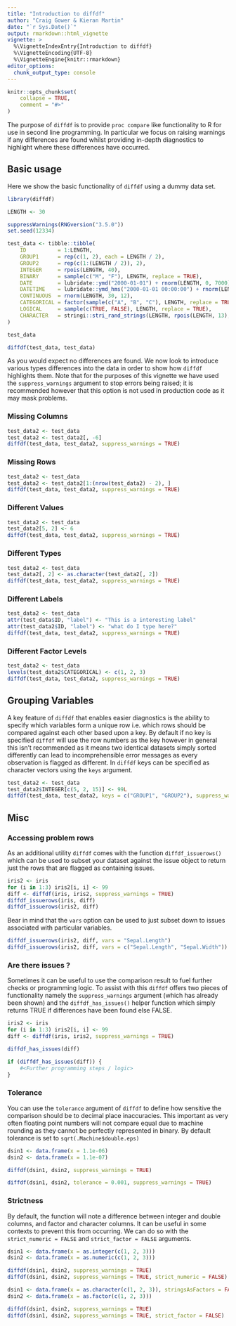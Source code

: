 ```yaml
---
title: "Introduction to diffdf"
author: "Craig Gower & Kieran Martin"
date: "`r Sys.Date()`"
output: rmarkdown::html_vignette
vignette: >
  %\VignetteIndexEntry{Introduction to diffdf}
  %\VignetteEncoding{UTF-8}
  %\VignetteEngine{knitr::rmarkdown}
editor_options: 
  chunk_output_type: console
---
```


```r
knitr::opts_chunk$set(
    collapse = TRUE,
    comment = "#>"
)
```

The purpose of `diffdf` is to provide `proc compare` like functionality to R for use in second line programming. In particular we focus on raising warnings if any differences are found whilst providing in-depth diagnostics to highlight where these differences have occurred. 


## Basic usage

Here we show the basic functionality of `diffdf` using a dummy data set.

```r
library(diffdf)

LENGTH <- 30

suppressWarnings(RNGversion("3.5.0"))
set.seed(12334)

test_data <- tibble::tibble(
    ID          = 1:LENGTH,
    GROUP1      = rep(c(1, 2), each = LENGTH / 2),
    GROUP2      = rep(c(1:(LENGTH / 2)), 2),
    INTEGER     = rpois(LENGTH, 40),
    BINARY      = sample(c("M", "F"), LENGTH, replace = TRUE),
    DATE        = lubridate::ymd("2000-01-01") + rnorm(LENGTH, 0, 7000),
    DATETIME    = lubridate::ymd_hms("2000-01-01 00:00:00") + rnorm(LENGTH, 0, 200000000),
    CONTINUOUS  = rnorm(LENGTH, 30, 12),
    CATEGORICAL = factor(sample(c("A", "B", "C"), LENGTH, replace = TRUE)),
    LOGICAL     = sample(c(TRUE, FALSE), LENGTH, replace = TRUE),
    CHARACTER   = stringi::stri_rand_strings(LENGTH, rpois(LENGTH, 13), pattern = "[ A-Za-z0-9]")
)

test_data

diffdf(test_data, test_data)
```

As you would expect no differences are found. We now look to introduce various types differences into the data in order to show how `diffdf` highlights them.  Note that for the purposes of this vignette we have used the `suppress_warnings` argument to stop errors being raised; it is recommended however that this option is not used in production code as it may mask problems. 


### Missing Columns

```r
test_data2 <- test_data
test_data2 <- test_data2[, -6]
diffdf(test_data, test_data2, suppress_warnings = TRUE)
```


### Missing Rows 

```r
test_data2 <- test_data
test_data2 <- test_data2[1:(nrow(test_data2) - 2), ]
diffdf(test_data, test_data2, suppress_warnings = TRUE)
```


### Different Values 

```r
test_data2 <- test_data
test_data2[5, 2] <- 6
diffdf(test_data, test_data2, suppress_warnings = TRUE)
```


### Different Types

```r
test_data2 <- test_data
test_data2[, 2] <- as.character(test_data2[, 2])
diffdf(test_data, test_data2, suppress_warnings = TRUE)
```


### Different Labels

```r
test_data2 <- test_data
attr(test_data$ID, "label") <- "This is a interesting label"
attr(test_data2$ID, "label") <- "what do I type here?"
diffdf(test_data, test_data2, suppress_warnings = TRUE)
```

### Different Factor Levels 

```r
test_data2 <- test_data
levels(test_data2$CATEGORICAL) <- c(1, 2, 3)
diffdf(test_data, test_data2, suppress_warnings = TRUE)
```

## Grouping Variables

A key feature of `diffdf` that enables easier diagnostics is the ability to specify which variables form a unique row i.e. which rows should be compared against each other based upon a key. By default if no key is specified `diffdf` will use the row numbers as the key however in general this isn't recommended as it means two identical datasets simply sorted differently can lead to incomprehensible error messages as every observation is flagged as different.  In `diffdf` keys can be specified as character vectors using the `keys` argument.

```r
test_data2 <- test_data
test_data2$INTEGER[c(5, 2, 15)] <- 99L
diffdf(test_data, test_data2, keys = c("GROUP1", "GROUP2"), suppress_warnings = TRUE)
```

## Misc

### Accessing problem rows

As an additional utility `diffdf` comes with the function `diffdf_issuerows()` which can be used to subset your dataset against the issue object to return just the rows that are flagged as containing issues.

```r
iris2 <- iris
for (i in 1:3) iris2[i, i] <- 99
diff <- diffdf(iris, iris2, suppress_warnings = TRUE)
diffdf_issuerows(iris, diff)
diffdf_issuerows(iris2, diff)
```

Bear in mind that the `vars` option can be used to just subset down to issues associated with particular variables.

```r
diffdf_issuerows(iris2, diff, vars = "Sepal.Length")
diffdf_issuerows(iris2, diff, vars = c("Sepal.Length", "Sepal.Width"))
```

### Are there issues ?

Sometimes it can be useful to use the comparison result to fuel further checks or programming logic. To assist with this `diffdf` offers two pieces of functionality namely the `suppress_warnings` argument (which has already been shown) and the `diffdf_has_issues()` helper function which simply returns TRUE if differences have been found else FALSE. 

```r
iris2 <- iris
for (i in 1:3) iris2[i, i] <- 99
diff <- diffdf(iris, iris2, suppress_warnings = TRUE)

diffdf_has_issues(diff)
```

```r
if (diffdf_has_issues(diff)) {
    #<Further programming steps / logic>
}
```


### Tolerance

You can use the `tolerance` argument of `diffdf` to define how sensitive the comparison should be to decimal place inaccuracies. This important as very often floating point numbers will not compare equal due to machine rounding as they cannot be perfectly represented in binary. By default tolerance is set to `sqrt(.Machine$double.eps)`

```r
dsin1 <- data.frame(x = 1.1e-06)
dsin2 <- data.frame(x = 1.1e-07)

diffdf(dsin1, dsin2, suppress_warnings = TRUE)

diffdf(dsin1, dsin2, tolerance = 0.001, suppress_warnings = TRUE)
```


### Strictness

By default, the function will note a difference between integer and double columns, and factor and character columns. It can be useful in some contexts to prevent this from occurring. We can do so with the `strict_numeric = FALSE` and `strict_factor = FALSE` arguments.

```r
dsin1 <- data.frame(x = as.integer(c(1, 2, 3)))
dsin2 <- data.frame(x = as.numeric(c(1, 2, 3)))

diffdf(dsin1, dsin2, suppress_warnings = TRUE)
diffdf(dsin1, dsin2, suppress_warnings = TRUE, strict_numeric = FALSE)

dsin1 <- data.frame(x = as.character(c(1, 2, 3)), stringsAsFactors = FALSE)
dsin2 <- data.frame(x = as.factor(c(1, 2, 3)))

diffdf(dsin1, dsin2, suppress_warnings = TRUE)
diffdf(dsin1, dsin2, suppress_warnings = TRUE, strict_factor = FALSE)
```





